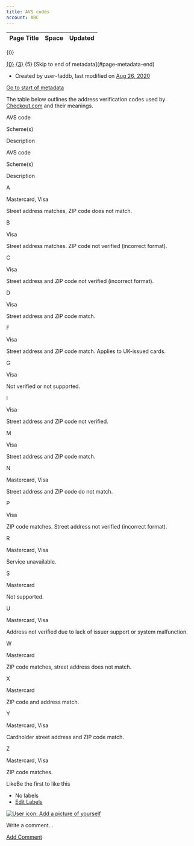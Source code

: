 ```yaml
---
title: AVS codes
account: ABC
---
```


<table class="aui"> <thead> <tr class="header"> <th class="search-result-title">Page Title</th> <th class="search-result-space">Space</th> <th class="search-result-date">Updated</th> </tr> </thead> </table> <p class="search-result-count">{0}</p> <tr class="search-result"> <td class="search-result-title"><a href="{1}" class="content-type-{2}"><span>{0}</span></a></td> <td class="search-result-space"><a class="space" href="/display/{4}/" title="{3}">{3}</a></td> <td class="search-result-date"><span class="date" title="{6}">{5}</span></td> </tr> [Skip to end of metadata](#page-metadata-end)

*   Created by user-faddb, last modified on [Aug 26, 2020](/pages/diffpagesbyversion.action?pageId=8488181&selectedPageVersions=1&selectedPageVersions=2 "Show changes")

[Go to start of metadata](#page-metadata-start)

The table below outlines the address verification codes used by [Checkout.com](http://Checkout.com) and their meanings.

AVS code

Scheme(s)

Description

AVS code

Scheme(s)

Description

A

Mastercard, Visa

Street address matches, ZIP code does not match.

B

Visa

Street address matches. ZIP code not verified (incorrect format).

C

Visa

Street address and ZIP code not verified (incorrect format).

D

Visa

Street address and ZIP code match.

F

Visa

Street address and ZIP code match. Applies to UK-issued cards.

G

Visa

Not verified or not supported.

I

Visa

Street address and ZIP code not verified.

M

Visa

Street address and ZIP code match.

N

Mastercard, Visa

Street address and ZIP code do not match.

P

Visa

ZIP code matches. Street address not verified (incorrect format).

R

Mastercard, Visa

Service unavailable.

S

Mastercard

Not supported.

U

Mastercard, Visa

Address not verified due to lack of issuer support or system malfunction.

W

Mastercard

ZIP code matches, street address does not match.

X

Mastercard

ZIP code and address match.

Y

Mastercard, Visa

Cardholder street address and ZIP code match.

Z

Mastercard, Visa

ZIP code matches.

LikeBe the first to like this

*   No labels
*   [Edit Labels](# "Edit Labels (Type 'l')")

[![User icon: Add a picture of yourself](/s/en_GB/7901/abf7b35644d5a5d1d7e4b0969a83e8eb2b569fb5/_/images/icons/profilepics/add_profile_pic.svg)](/users/profile/editmyprofilepicture.action)

Write a comment…

[Add Comment](/display/x/AVS+codes?showComments=true&showCommentArea=true#addcomment)